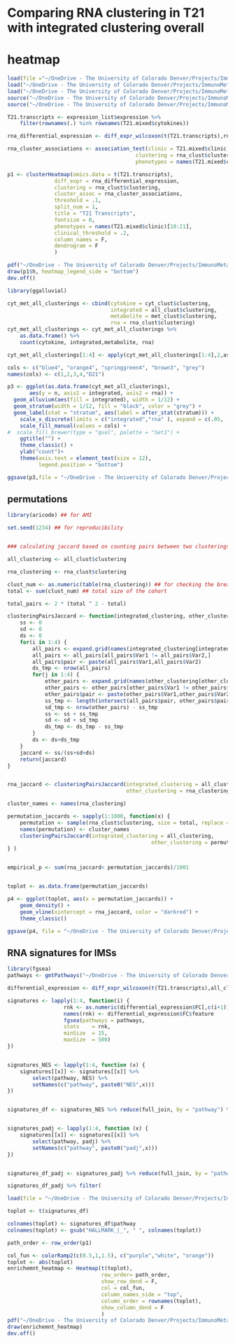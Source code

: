 # Comparing RNA clustering in T21 with integrated clustering overall

# heatmap
``` r
load(file ="~/OneDrive - The University of Colorado Denver/Projects/ImmunoMetabolicSubtypes/results/clusterings/rna_clust.RData")
load("~/OneDrive - The University of Colorado Denver/Projects/ImmunoMetabolicSubtypes/data/processed/processed_transcriptome.RData")
load("~/OneDrive - The University of Colorado Denver/Projects/ImmunoMetabolicSubtypes/data/processed/T21_standardized_cyt_met.RData")
source("~/OneDrive - The University of Colorado Denver/Projects/ImmunoMetabolicSubtypes/R/cluster_evaluation.R")
source("~/OneDrive - The University of Colorado Denver/Projects/ImmunoMetabolicSubtypes/R/data_prep_functions.R")

T21.transcripts <- expression_list$expression %>%
    filter(rownames(.) %in% rownames(T21.mixed$cytokines))

rna_differential_expression <- diff_expr_wilcoxon(t(T21.transcripts),rna_clust$clustering)

rna_cluster_associations <- association_test(clinic = T21.mixed$clinic,
                                         clustering = rna_clust$clustering,
                                         phenotypes = names(T21.mixed$clinic)[10:21])

p1 <- clusterHeatmap(omics.data = t(T21.transcripts),
               diff_expr = rna_differential_expression,
               clustering = rna_clust$clustering,
               cluster_assoc = rna_cluster_associations,
               threshold = .1,
               split_num = 1,
               title = "T21 Transcripts",
               fontsize = 0,
               phenotypes = names(T21.mixed$clinic)[10:21],
               clinical_threshold = .2,
               column_names = F,
               dendrogram = F
               )

pdf("~/OneDrive - The University of Colorado Denver/Projects/ImmunoMetabolicSubtypes/results/cluster_heatmaps/RNA_diff_clinic_D4clusters_25neighbors_heatmap.pdf", width = 12, height = 8)
draw(p1$h, heatmap_legend_side = "bottom")
dev.off()

```

```r
library(ggalluvial)

cyt_met_all_clusterings <- cbind(cytokine = cyt_clust$clustering,
                                 integrated = all_clust$clustering,
                                 metabolite = met_clust$clustering,
                                 rna = rna_clust$clustering)
cyt_met_all_clusterings <- cyt_met_all_clusterings %>%
    as.data.frame() %>%
    count(cytokine, integrated,metabolite, rna)

cyt_met_all_clusterings[1:4] <- apply(cyt_met_all_clusterings[1:4],2,as.factor)

cols <- c("blue4", "orange4", "springgreen4", "brown3", "grey")
names(cols) <- c(1,2,3,4,"D21")

p3 <- ggplot(as.data.frame(cyt_met_all_clusterings),
       aes(y = n, axis1 = integrated, axis2 = rna)) +
  geom_alluvium(aes(fill = integrated), width = 1/12) +
  geom_stratum(width = 1/12, fill = "black", color = "grey") +
  geom_label(stat = "stratum", aes(label = after_stat(stratum))) +
    scale_x_discrete(limits = c("integrated","rna" ), expand = c(.05, .05)) +
    scale_fill_manual(values = cols) +
#  scale_fill_brewer(type = "qual", palette = "Set1") +
    ggtitle("") +
    theme_classic() +
    ylab("count")+
    theme(axis.text = element_text(size = 12),
          legend.position = "bottom")

ggsave(p3,file = "~/OneDrive - The University of Colorado Denver/Projects/ImmunoMetabolicSubtypes/results/riverplots/rna_integrated_25neighbors_riverplot.pdf", height = 3, width = 5)


```

## permutations
```r
library(aricode) ## for AMI

set.seed(1234) ## for reproducibility


### calculating jaccard based on counting pairs between two clusterings

all_clustering <- all_clust$clustering

rna_clustering <- rna_clust$clustering

clust_num <- as.numeric(table(rna_clustering)) ## for checking the breakdown
total <- sum(clust_num) ## total size of the cohort

total_pairs <- 2 * (total ^ 2 - total)

clusteringPairsJaccard <- function(integrated_clustering, other_clustering) {
    ss <- 0
    sd <- 0
    ds <- 0
    for(i in 1:4) {
        all_pairs <- expand.grid(names(integrated_clustering[integrated_clustering==i]),names(integrated_clustering[integrated_clustering==i]))
        all_pairs <- all_pairs[all_pairs$Var1 != all_pairs$Var2,]
        all_pairs$pair <- paste(all_pairs$Var1,all_pairs$Var2)
        ds_tmp <- nrow(all_pairs)    
        for(j in 1:4) {
            other_pairs <- expand.grid(names(other_clustering[other_clustering==j]),names(other_clustering[other_clustering==j]))
            other_pairs <- other_pairs[other_pairs$Var1 != other_pairs$Var2,]
            other_pairs$pair <- paste(other_pairs$Var1,other_pairs$Var2)
            ss_tmp <- length(intersect(all_pairs$pair, other_pairs$pair))
            sd_tmp <- nrow(other_pairs) - ss_tmp
            ss <- ss + ss_tmp
            sd <- sd + sd_tmp
            ds_tmp <- ds_tmp - ss_tmp
        }
        ds <- ds+ds_tmp
    }
    jaccard <- ss/(ss+sd+ds)
    return(jaccard)
}


rna_jaccard <- clusteringPairsJaccard(integrated_clustering = all_clustering,
                                      other_clustering = rna_clustering)

cluster_names <- names(rna_clustering)

permutation_jaccards <- sapply(1:1000, function(x) {
    permutation <- sample(rna_clust$clustering, size = total, replace = F)
    names(permutation) <- cluster_names
    clusteringPairsJaccard(integrated_clustering = all_clustering,
                                              other_clustering = permutation)
} )


empirical_p <- sum(rna_jaccard< permutation_jaccards)/1001


toplot <- as.data.frame(permutation_jaccards)

p4 <- ggplot(toplot, aes(x = permutation_jaccards)) +
    geom_density() +
    geom_vline(xintercept = rna_jaccard, color = "darkred") +
    theme_classic()

ggsave(p4, file = "~/OneDrive - The University of Colorado Denver/Projects/ImmunoMetabolicSubtypes/results/clustering_permutations/permutation_density.pdf")


```


## RNA signatures for IMSs

``` r
library(fgsea)
pathways <- gmtPathways("~/OneDrive - The University of Colorado Denver/Projects/ImmunoMetabolicSubtypes/data/pathway/h.all.v2023.1.Hs.symbols.gmt")

differential_expression <- diff_expr_wilcoxon(t(T21.transcripts),all_clust$clustering)

signatures <- lapply(1:4, function(i) {
                  rnk <- as.numeric(differential_expression$FC[,c(i+1)])
                  names(rnk) <- differential_expression$FC$feature
                  fgsea(pathways = pathways,
                  stats    = rnk,
                  minSize  = 15,
                  maxSize  = 500)
})


signatures_NES <- lapply(1:4, function (x) {    
    signatures[[x]] <- signatures[[x]] %>%
        select(pathway, NES) %>%
        setNames(c("pathway", paste0("NES",x)))
})


signatures_df <- signatures_NES %>% reduce(full_join, by = "pathway") %>% column_to_rownames("pathway")


signatures_padj <- lapply(1:4, function (x) {    
    signatures[[x]] <- signatures[[x]] %>%
        select(pathway, padj) %>%
        setNames(c("pathway", paste0("padj",x)))
})


signatures_df_padj <- signatures_padj %>% reduce(full_join, by = "pathway") %>% column_to_rownames("pathway")

signatures_df_padj %>% filter(

load(file = "~/OneDrive - The University of Colorado Denver/Projects/ImmunoMetabolicSubtypes/results/mediation_heatmaps/global_pathway_heatmaps/T21_heatmap.Rdata")

toplot <- t(signatures_df)

colnames(toplot) <- signatures_df$pathway
colnames(toplot) <- gsub("HALLMARK_|_", " ", colnames(toplot))

path_order <- row_order(p1)

col_fun <- colorRamp2(c(0.5,1,1.5), c("purple","white", "orange"))
toplot <- abs(toplot)
enrichemnt_heatmap <- Heatmap(t(toplot),
                              row_order= path_order,
                              show_row_dend = F,
                              col = col_fun,
                              column_names_side = "top",
                              column_order = rownames(toplot),
                              show_column_dend = F
                              )
pdf("~/OneDrive - The University of Colorado Denver/Projects/ImmunoMetabolicSubtypes/results/IMS_RNA_signatures/individual_IMS_enrichment_signatures_GSEA.pdf")
draw(enrichemnt_heatmap)
dev.off()

```
